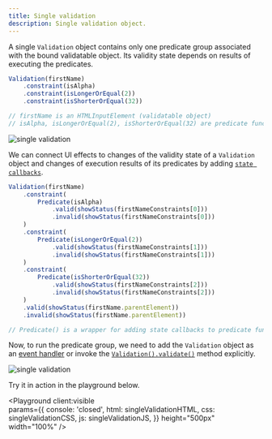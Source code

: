 ```yaml
---
title: Single validation
description: Single validation object.
---
```



A single `Validation` object contains only one predicate group associated with the bound validatable object. Its validity state depends on results of executing the predicates.

```js 
Validation(firstName)
    .constraint(isAlpha)
    .constraint(isLongerOrEqual(2)) 
    .constraint(isShorterOrEqual(32))

// firstName is an HTMLInputElement (validatable object)
// isAlpha, isLongerOrEqual(2), isShorterOrEqual(32) are predicate functions
```

![single validation](../../../assets/single-validation.gif)

We can connect UI effects to changes of the validity state of a `Validation` object and changes of execution results of its predicates by adding [`state callbacks`](/concept/state-callbacks).

```js "valid" "invalid"
Validation(firstName)
    .constraint(
        Predicate(isAlpha)
            .valid(showStatus(firstNameConstraints[0]))
            .invalid(showStatus(firstNameConstraints[0]))
    )
    .constraint(
        Predicate(isLongerOrEqual(2))
            .valid(showStatus(firstNameConstraints[1]))
            .invalid(showStatus(firstNameConstraints[1]))
    )
    .constraint(
        Predicate(isShorterOrEqual(32))
            .valid(showStatus(firstNameConstraints[2]))
            .invalid(showStatus(firstNameConstraints[2]))
    )
    .valid(showStatus(firstName.parentElement))
    .invalid(showStatus(firstName.parentElement))

// Predicate() is a wrapper for adding state callbacks to predicate functions
```

Now, to run the predicate group, we need to add the `Validation` object as an [event handler](/api/validation/callable-object/event-handler) or invoke the [`Validation().validate()`](/api/validation/instance-methods/validate) method explicitly.

![single validation](../../../assets/single-validation-2.gif)

Try it in action in the playground below.

<Playground client:visible  
    params={{
        console: 'closed',
        html: singleValidationHTML,
        css: singleValidationCSS,
        js: singleValidationJS,
    }}
    height="500px"
    width="100%"
/>
